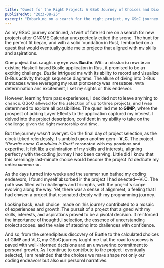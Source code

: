 ```yaml
---
title: "Quest for the Right Project: A GSoC Journey of Choices and Discoveries"
publishedAt: "2023-08-25"
excerpt: "Embarking on a search for the right project, my GSoC journey took unexpected turns after GNOME Calendar's departure. Guided by Rust proficiency, I explored projects like Bustle, GIMP, and VLC. Each choice held its own allure, leading to a summer dedicated to VLC. Discover the importance of informed decisions and personal growth in shaping a coding journey."
---
```


As my GSoC journey continued, a twist of fate led me on a search for new projects after GNOME Calendar unexpectedly exited the scene. The hunt for the perfect fit began, and with a solid foundation in Rust, I embarked on a quest that would eventually guide me to projects that aligned with my skills and aspirations.

One project that caught my eye was **Bustle**. With a mission to rewrite an existing Haskell-based Bustle application in Rust, it promised to be an exciting challenge. *Bustle* intrigued me with its ability to record and visualize D-Bus activity through sequence diagrams. The allure of diving into D-Bus intricacies while leveraging my Rust proficiency was irresistible. With determination and excitement, I set my sights on this endeavor.

However, learning from past experiences, I decided not to leave anything to chance. GSoC allowed for the selection of up to three projects, and I was determined to explore all possibilities. The quest led me to **GIMP**, where the prospect of adding Layer Effects to the application captured my interest. I delved into the project description, confident in my ability to take on the challenge given the right mentorship and time.

But the journey wasn't over yet. On the final day of project selection, as the clock ticked relentlessly, I stumbled upon another gem—**VLC**. The project *"Rewrite some C modules in Rust"* resonated with my passions and expertise. It felt like a culmination of my skills and interests, aligning perfectly with the coding journey I had been carving. Little did I know that this seemingly last-minute choice would become the project I'd dedicate my entire summer to.

As the days turned into weeks and the summer sun bathed my coding endeavors, I found myself absorbed in the project I had selected—VLC. The path was filled with challenges and triumphs, with the project's scope evolving along the way. Yet, there was a sense of alignment, a feeling that I had chosen a project that resonated deeply with my programming journey.

Looking back, each choice I made on this journey contributed to a mosaic of experiences and growth. The pursuit of a project that aligned with my skills, interests, and aspirations proved to be a pivotal decision. It reinforced the importance of thoughtful selection, the essence of understanding project scopes, and the value of stepping into challenges with confidence.

And so, from the serendipitous discovery of Bustle to the calculated choices of GIMP and VLC, my GSoC journey taught me that the road to success is paved with well-informed decisions and an unwavering commitment to personal growth. As I continue to contribute to the project I eventually selected, I am reminded that the choices we make shape not only our coding endeavors but also our personal narratives.
